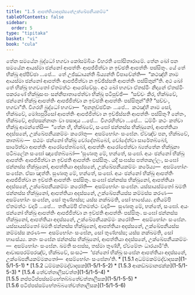 ```yaml
---
title: "1.5 ආපත්තියාඅදස්සනේඋක්ඛේපනීයකම්ම"
tableOfContents: false
sidebar:
  order: 5
type: "tipitaka"
basket: "vi"
book: "cula"
---
```



<DynamicBreadcrumb />

<Division number="46" book="cula">

<Paragraph number="213" book="cula">
තේන සමයේන බුද්ධෝ භගවා කෝසම්බියං විහරති ඝෝසිතාරාමේ. තේන ඛෝ පන සමයේන ආයස්මා ඡන්නෝ ආපත්තිං ආපජ්ජිත්වා න ඉච්ඡති ආපත්තිං පස්සිතුං. යේ තේ භික්ඛූ අප්පිච්ඡා …පේ…  තේ උජ්ඣායන්ති ඛිය්‍යන්ති විපාචේන්ති—  “කථඤ්හි නාම ආයස්මා ඡන්නෝ ආපත්තිං ආපජ්ජිත්වා න ඉච්ඡිස්සති ආපත්තිං පස්සිතුන්”ති. අථ ඛෝ තේ භික්ඛූ භගවතෝ ඒතමත්ථං ආරෝචේසුං.


</Paragraph>

<Paragraph number="214" book="cula">
අථ ඛෝ භගවා ඒතස්මිං නිදානේ ඒතස්මිං පකරණේ භික්ඛුසංඝං සන්නිපාතාපේත්වා භික්ඛූ පටිපුච්ඡි—  “සච්චං කිර, භික්ඛවේ, ඡන්නෝ භික්ඛු ආපත්තිං ආපජ්ජිත්වා න ඉච්ඡති ආපත්තිං පස්සිතුන්”ති? “සච්චං, භගවා”ති. විගරහි බුද්ධෝ භගවා—  “අනනුච්ඡවිකං …පේ…  කථඤ්හි නාම සෝ, භික්ඛවේ, මෝඝපුරිසෝ ආපත්තිං ආපජ්ජිත්වා න ඉච්ඡිස්සති ආපත්තිං පස්සිතුං? නේතං, භික්ඛවේ, අප්පසන්නානං වා පසාදාය …පේ…  විගරහිත්වා …පේ…  ධම්මිං කථං කත්වා භික්ඛූ ආමන්තේසි—  “තේන හි, භික්ඛවේ, සංඝෝ ඡන්නස්ස භික්ඛුනෝ, ආපත්තියා අදස්සනේ, උක්ඛේපනීයකම්මං කරෝතු—  අසම්භෝගං සංඝේන. ඒවඤ්ච පන, භික්ඛවේ, කාතබ්බං—  පඨමං ඡන්නෝ භික්ඛු චෝදේතබ්බෝ, චෝදේත්වා සාරේතබ්බෝ, සාරේත්වා ආපත්තිං ආරෝපේතබ්බෝ, ආපත්තිං ආරෝපේත්වා බ්‍යත්තේන භික්ඛුනා පටිබලේන සංඝෝ ඤාපේතබ්බෝ—


</Paragraph>

</Division>
<Division number="47" book="cula">

<Paragraph number="215" book="cula">
‘සුණාතු මේ, භන්තේ, සංඝෝ. අයං ඡන්නෝ භික්ඛු ආපත්තිං ආපජ්ජිත්වා න ඉච්ඡති ආපත්තිං පස්සිතුං. යදි සංඝස්ස පත්තකල්ලං, සංඝෝ ඡන්නස්ස භික්ඛුනෝ, ආපත්තියා අදස්සනේ, උක්ඛේපනීයකම්මං කරේය්‍ය—  අසම්භෝගං සංඝේන. ඒසා ඤත්ති.


</Paragraph>

<Paragraph number="216" book="cula">
සුණාතු මේ, භන්තේ, සංඝෝ. අයං ඡන්නෝ භික්ඛු ආපත්තිං ආපජ්ජිත්වා න ඉච්ඡති ආපත්තිං පස්සිතුං. සංඝෝ ඡන්නස්ස භික්ඛුනෝ, ආපත්තියා අදස්සනේ, උක්ඛේපනීයකම්මං කරෝති—  අසම්භෝගං සංඝේන. යස්සායස්මතෝ ඛමති ඡන්නස්ස භික්ඛුනෝ, ආපත්තියා අදස්සනේ, උක්ඛේපනීයස්ස කම්මස්ස කරණං—  අසම්භෝගං සංඝේන, සෝ තුණ්හස්ස; යස්ස නක්ඛමති, සෝ භාසේය්‍ය.


</Paragraph>

<Paragraph number="217" book="cula">
දුතියම්පි ඒතමත්ථං වදාමි …පේ…  තතියම්පි ඒතමත්ථං වදාමි—  සුණාතු මේ, භන්තේ, සංඝෝ. අයං ඡන්නෝ භික්ඛු ආපත්තිං ආපජ්ජිත්වා න ඉච්ඡති ආපත්තිං පස්සිතුං. සංඝෝ ඡන්නස්ස භික්ඛුනෝ, ආපත්තියා අදස්සනේ, උක්ඛේපනීයකම්මං කරෝති—  අසම්භෝගං සංඝේන. යස්සායස්මතෝ ඛමති ඡන්නස්ස භික්ඛුනෝ, ආපත්තියා අදස්සනේ, උක්ඛේපනීයස්ස කම්මස්ස කරණං—  අසම්භෝගං සංඝේන, සෝ තුණ්හස්ස; යස්ස නක්ඛමති, සෝ භාසේය්‍ය.


</Paragraph>

<Paragraph number="218" book="cula">
කතං සංඝේන ඡන්නස්ස භික්ඛුනෝ, ආපත්තියා අදස්සනේ, උක්ඛේපනීයකම්මං—  අසම්භෝගං සංඝේන. ඛමති සංඝස්ස, තස්මා තුණ්හී, ඒවමේතං ධාරයාමී’ති.


</Paragraph>

<Paragraph number="219" book="cula">
ආවාසපරම්පරඤ්ච, භික්ඛවේ, සංසථ—  ‘ඡන්නෝ භික්ඛු සංඝේන ආපත්තියා අදස්සනේ, උක්ඛේපනීයකම්මකතෝ—  අසම්භෝගං සංඝේනා’ති.

</Paragraph>
</Division>

<TableOfContents book="cula" section="1.5">
* [1.5.1 අධම්මකම්මද්වාදසක](1-5/1-5-1)
* [1.5.2 ධම්මකම්මද්වාදසක](1-5/1-5-2)
* [1.5.3 ආකඞ්ඛමානඡක්ක](1-5/1-5-3)
* [1.5.4 තේචත්තාලීසවත්ත](1-5/1-5-4)
* [1.5.5 නප්පටිප්පස්සම්භේතබ්බතේචත්තාලීසක](1-5/1-5-5)
* [1.5.6 පටිප්පස්සම්භේතබ්බතේචත්තාලීසක](1-5/1-5-6)
</TableOfContents>